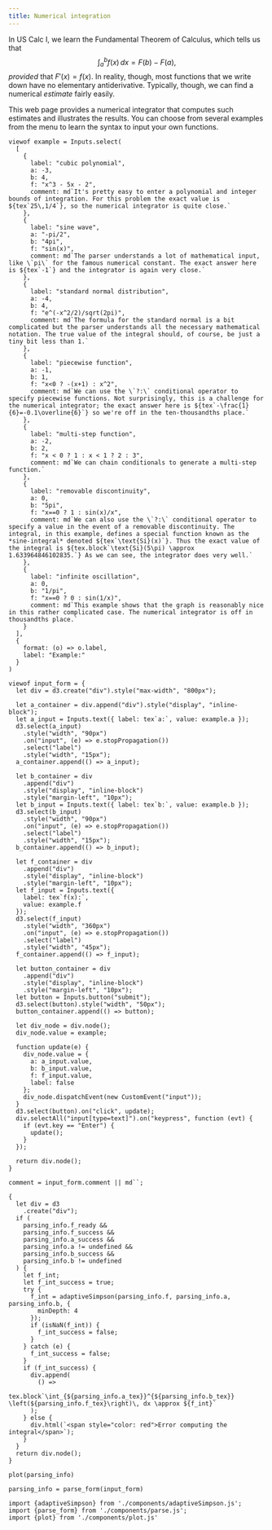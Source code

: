 ```yaml
---
title: Numerical integration
---
```


In US Calc I, we learn the Fundamental Theorem of Calculus, which tells us that 
$$\int_a^b f(x) \, dx = F(b) - F(a),$$
*provided* that $F'(x) = f(x)$. In reality, though, most functions that we write down have no elementary antiderivative. Typically, though, we can find a numerical *estimate* fairly easily. 

This web page provides a numerical integrator that computes such estimates and illustrates the results. You can choose from several examples from the menu to learn the syntax to input your own functions.

::: {.viz-container}
```ojs
viewof example = Inputs.select(
  [
    {
      label: "cubic polynomial",
      a: -3,
      b: 4,
      f: "x^3 - 5x - 2",
      comment: md`It's pretty easy to enter a polynomial and integer bounds of integration. For this problem the exact value is ${tex`25\,1/4`}, so the numerical integrator is quite close.`
    },
    {
      label: "sine wave",
      a: "-pi/2",
      b: "4pi",
      f: "sin(x)",
      comment: md`The parser understands a lot of mathematical input, like \`pi\` for the famous numerical constant. The exact answer here is ${tex`-1`} and the integrator is again very close.`
    },
    {
      label: "standard normal distribution",
      a: -4,
      b: 4,
      f: "e^(-x^2/2)/sqrt(2pi)",
      comment: md`The formula for the standard normal is a bit complicated but the parser understands all the necessary mathematical notation. The true value of the integral should, of course, be just a tiny bit less than 1.`
    },
    {
      label: "piecewise function",
      a: -1,
      b: 1,
      f: "x<0 ? -(x+1) : x^2",
      comment: md`We can use the \`?:\` conditional operator to specify piecewise functions. Not surprisingly, this is a challenge for the numerical integrator; the exact answer here is ${tex`-\frac{1}{6}=-0.1\overline{6}`} so we're off in the ten-thousandths place.`
    },
    {
      label: "multi-step function",
      a: -2,
      b: 2,
      f: "x < 0 ? 1 : x < 1 ? 2 : 3",
      comment: md`We can chain conditionals to generate a multi-step function.`
    },
    {
      label: "removable discontinuity",
      a: 0,
      b: "5pi",
      f: "x==0 ? 1 : sin(x)/x",
      comment: md`We can also use the \`?:\` conditional operator to specify a value in the event of a removable discontinuity. The integral, in this example, defines a special function known as the *sine-integral* denoted ${tex`\text{Si}(x)`}. Thus the exact value of the integral is ${tex.block`\text{Si}(5\pi) \approx 1.633964846102835.`} As we can see, the integrator does very well.`
    },
    {
      label: "infinite oscillation",
      a: 0,
      b: "1/pi",
      f: "x==0 ? 0 : sin(1/x)",
      comment: md`This example shows that the graph is reasonably nice in this rather complicated case. The numerical integrator is off in thousandths place.`
    }
  ],
  {
    format: (o) => o.label,
    label: "Example:"
  }
)
```
```ojs
viewof input_form = {
  let div = d3.create("div").style("max-width", "800px");

  let a_container = div.append("div").style("display", "inline-block");
  let a_input = Inputs.text({ label: tex`a:`, value: example.a });
  d3.select(a_input)
    .style("width", "90px")
    .on("input", (e) => e.stopPropagation())
    .select("label")
    .style("width", "15px");
  a_container.append(() => a_input);

  let b_container = div
    .append("div")
    .style("display", "inline-block")
    .style("margin-left", "10px");
  let b_input = Inputs.text({ label: tex`b:`, value: example.b });
  d3.select(b_input)
    .style("width", "90px")
    .on("input", (e) => e.stopPropagation())
    .select("label")
    .style("width", "15px");
  b_container.append(() => b_input);

  let f_container = div
    .append("div")
    .style("display", "inline-block")
    .style("margin-left", "10px");
  let f_input = Inputs.text({
    label: tex`f(x):`,
    value: example.f
  });
  d3.select(f_input)
    .style("width", "360px")
    .on("input", (e) => e.stopPropagation())
    .select("label")
    .style("width", "45px");
  f_container.append(() => f_input);

  let button_container = div
    .append("div")
    .style("display", "inline-block")
    .style("margin-left", "10px");
  let button = Inputs.button("submit");
  d3.select(button).style("width", "50px");
  button_container.append(() => button);

  let div_node = div.node();
  div_node.value = example;

  function update(e) {
    div_node.value = {
      a: a_input.value,
      b: b_input.value,
      f: f_input.value,
      label: false
    };
    div_node.dispatchEvent(new CustomEvent("input"));
  }
  d3.select(button).on("click", update);
  div.selectAll("input[type=text]").on("keypress", function (evt) {
    if (evt.key == "Enter") {
      update();
    }
  });

  return div.node();
}
```
::::: {.give-space}
```ojs
comment = input_form.comment || md``;
```
:::::

```ojs
{
  let div = d3
    .create("div");
  if (
    parsing_info.f_ready &&
    parsing_info.f_success &&
    parsing_info.a_success &&
    parsing_info.a != undefined &&
    parsing_info.b_success &&
    parsing_info.b != undefined
  ) {
    let f_int;
    let f_int_success = true;
    try {
      f_int = adaptiveSimpson(parsing_info.f, parsing_info.a, parsing_info.b, {
        minDepth: 4
      });
      if (isNaN(f_int)) {
        f_int_success = false;
      }
    } catch (e) {
      f_int_success = false;
    }
    if (f_int_success) {
      div.append(
        () =>
          tex.block`\int_{${parsing_info.a_tex}}^{${parsing_info.b_tex}} \left(${parsing_info.f_tex}\right)\, dx \approx ${f_int}`
      );
    } else {
      div.html(`<span style="color: red">Error computing the integral</span>`);
    }
  }
  return div.node();
}
```

::::: {.centered}
```ojs
plot(parsing_info)
```
:::::
:::


```ojs
parsing_info = parse_form(input_form)
```

```ojs
import {adaptiveSimpson} from './components/adaptiveSimpson.js';
import {parse_form} from './components/parse.js';
import {plot} from './components/plot.js'
```
